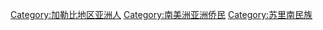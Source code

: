 {{Cat main}}

[[Category:加勒比地区亚洲人|Category:加勒比地区亚洲人]]
[[Category:南美洲亚洲侨民|Category:南美洲亚洲侨民]]
[[Category:苏里南民族|Category:苏里南民族]]